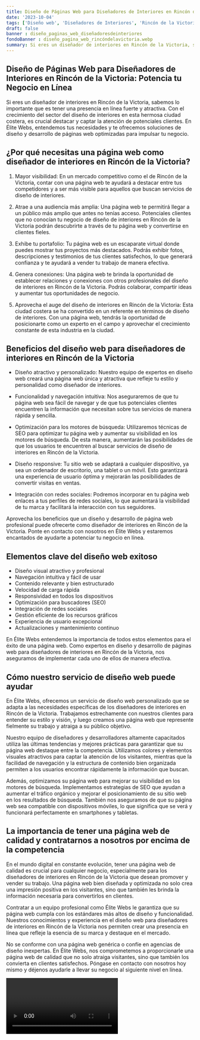 ```yaml
---
title: Diseño de Páginas Web para Diseñadores de Interiores en Rincón de la Victoria
date: '2023-10-04'
tags: ['Diseño web', 'Diseñadores de Interiores', 'Rincón de la Victoria']
draft: false
banner : diseño_paginas_web_diseñadoresdeinteriores
fondoBanner : diseño_pagina_web_rincóndelavictoria.webp
summary: Si eres un diseñador de interiores en Rincón de la Victoria, sabemos lo importante que es tener una presencia en línea fuerte y atractiva. Con el crecimiento del sector del diseño de interiores en esta hermosa ciudad costera, es crucial destacar y captar la atención de potenciales clientes. En Élite Webs, entendemos tus necesidades y te ofrecemos soluciones de diseño y desarrollo de páginas web optimizadas para impulsar tu negocio.
---
```


## Diseño de Páginas Web para Diseñadores de Interiores en Rincón de la Victoria: Potencia tu Negocio en Línea

Si eres un diseñador de interiores en Rincón de la Victoria, sabemos lo importante que es tener una presencia en línea fuerte y atractiva. Con el crecimiento del sector del diseño de interiores en esta hermosa ciudad costera, es crucial destacar y captar la atención de potenciales clientes. En Élite Webs, entendemos tus necesidades y te ofrecemos soluciones de diseño y desarrollo de páginas web optimizadas para impulsar tu negocio.

## ¿Por qué necesitas una página web como diseñador de interiores en Rincón de la Victoria?

1. Mayor visibilidad: En un mercado competitivo como el de Rincón de la Victoria, contar con una página web te ayudará a destacar entre tus competidores y a ser más visible para aquellos que buscan servicios de diseño de interiores.

2. Atrae a una audiencia más amplia: Una página web te permitirá llegar a un público más amplio que antes no tenías acceso. Potenciales clientes que no conocían tu negocio de diseño de interiores en Rincón de la Victoria podrán descubrirte a través de tu página web y convertirse en clientes fieles.

3. Exhibe tu portafolio: Tu página web es un escaparate virtual donde puedes mostrar tus proyectos más destacados. Podrás exhibir fotos, descripciones y testimonios de tus clientes satisfechos, lo que generará confianza y te ayudará a vender tu trabajo de manera efectiva.

4. Genera conexiones: Una página web te brinda la oportunidad de establecer relaciones y conexiones con otros profesionales del diseño de interiores en Rincón de la Victoria. Podrás colaborar, compartir ideas y aumentar tus oportunidades de negocio.

5. Aprovecha el auge del diseño de interiores en Rincón de la Victoria: Esta ciudad costera se ha convertido en un referente en términos de diseño de interiores. Con una página web, tendrás la oportunidad de posicionarte como un experto en el campo y aprovechar el crecimiento constante de esta industria en la ciudad.

## Beneficios del diseño web para diseñadores de interiores en Rincón de la Victoria

- Diseño atractivo y personalizado: Nuestro equipo de expertos en diseño web creará una página web única y atractiva que refleje tu estilo y personalidad como diseñador de interiores.

- Funcionalidad y navegación intuitiva: Nos aseguraremos de que tu página web sea fácil de navegar y de que tus potenciales clientes encuentren la información que necesitan sobre tus servicios de manera rápida y sencilla.

- Optimización para los motores de búsqueda: Utilizaremos técnicas de SEO para optimizar tu página web y aumentar su visibilidad en los motores de búsqueda. De esta manera, aumentarán las posibilidades de que los usuarios te encuentren al buscar servicios de diseño de interiores en Rincón de la Victoria.

- Diseño responsive: Tu sitio web se adaptará a cualquier dispositivo, ya sea un ordenador de escritorio, una tablet o un móvil. Esto garantizará una experiencia de usuario óptima y mejorarán las posibilidades de convertir visitas en ventas.

- Integración con redes sociales: Podremos incorporar en tu página web enlaces a tus perfiles de redes sociales, lo que aumentará la visibilidad de tu marca y facilitará la interacción con tus seguidores.

Aprovecha los beneficios que un diseño y desarrollo de página web profesional puede ofrecerte como diseñador de interiores en Rincón de la Victoria. Ponte en contacto con nosotros en Élite Webs y estaremos encantados de ayudarte a potenciar tu negocio en línea.

<GifSeo />

<Cta />

## Elementos clave del diseño web exitoso

- Diseño visual atractivo y profesional
- Navegación intuitiva y fácil de usar
- Contenido relevante y bien estructurado
- Velocidad de carga rápida
- Responsividad en todos los dispositivos
- Optimización para buscadores (SEO)
- Integración de redes sociales
- Gestión eficiente de los recursos gráficos
- Experiencia de usuario excepcional
- Actualizaciones y mantenimiento continuo

En Élite Webs entendemos la importancia de todos estos elementos para el éxito de una página web. Como expertos en diseño y desarrollo de páginas web para diseñadores de interiores en Rincón de la Victoria, nos aseguramos de implementar cada uno de ellos de manera efectiva.

## Cómo nuestro servicio de diseño web puede ayudar

En Élite Webs, ofrecemos un servicio de diseño web personalizado que se adapta a las necesidades específicas de los diseñadores de interiores en Rincón de la Victoria. Trabajamos estrechamente con nuestros clientes para entender su estilo y visión, y luego creamos una página web que represente fielmente su trabajo y atraiga a su público objetivo.

Nuestro equipo de diseñadores y desarrolladores altamente capacitados utiliza las últimas tendencias y mejores prácticas para garantizar que su página web destaque entre la competencia. Utilizamos colores y elementos visuales atractivos para captar la atención de los visitantes, mientras que la facilidad de navegación y la estructura de contenido bien organizada permiten a los usuarios encontrar rápidamente la información que buscan.

Además, optimizamos su página web para mejorar su visibilidad en los motores de búsqueda. Implementamos estrategias de SEO que ayudan a aumentar el tráfico orgánico y mejorar el posicionamiento de su sitio web en los resultados de búsqueda. También nos aseguramos de que su página web sea compatible con dispositivos móviles, lo que significa que se verá y funcionará perfectamente en smartphones y tabletas.

## La importancia de tener una página web de calidad y contratarnos a nosotros por encima de la competencia

En el mundo digital en constante evolución, tener una página web de calidad es crucial para cualquier negocio, especialmente para los diseñadores de interiores en Rincón de la Victoria que desean promover y vender su trabajo. Una página web bien diseñada y optimizada no solo crea una impresión positiva en los visitantes, sino que también les brinda la información necesaria para convertirlos en clientes.

Contratar a un equipo profesional como Élite Webs le garantiza que su página web cumpla con los estándares más altos de diseño y funcionalidad. Nuestros conocimientos y experiencia en el diseño web para diseñadores de interiores en Rincón de la Victoria nos permiten crear una presencia en línea que refleje la esencia de su marca y destaque en el mercado.

No se conforme con una página web genérica o confíe en agencias de diseño inexpertas. En Élite Webs, nos comprometemos a proporcionarle una página web de calidad que no solo atraiga visitantes, sino que también los convierta en clientes satisfechos. Póngase en contacto con nosotros hoy mismo y déjenos ayudarle a llevar su negocio al siguiente nivel en línea.

<Video />

<CtaBot job='Diseñadores de Interiores' city='Rincón de la Victoria'/>

<Gmaps query='Rincón de la Victoria+españa+maps' />